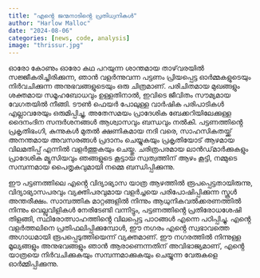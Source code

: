 ```yaml
---
title: "എൻ്റെ ജന്മനാടിൻ്റെ പ്രതിധ്വനികൾ"
author: "Harlow Malloc"
date: "2024-08-06"
categories: [news, code, analysis]
image: "thrissur.jpg"
---
```



ഓരോ കോണും ഓരോ കഥ പറയുന്ന ശാന്തമായ താഴ്‌വരയിൽ സജ്ജീകരിച്ചിരിക്കുന്ന, ഞാൻ വളർന്നുവന്ന പട്ടണം പ്രിയപ്പെട്ട ഓർമ്മകളുടെയും നിർവചിക്കുന്ന അനുഭവങ്ങളുടെയും ഒരു ചിത്രമാണ്. പരിചിതമായ മുഖങ്ങളും ശക്തമായ സമൂഹബോധവും ഉള്ളതിനാൽ, ഇവിടെ ജീവിതം സൗമ്യമായ വേഗതയിൽ നീങ്ങി. ടൗൺ ഫെയർ പോലുള്ള വാർഷിക പരിപാടികൾ എല്ലാവരേയും ഒരുമിപ്പിച്ചു, അതേസമയം പ്രാദേശിക ബേക്കറിയിലേക്കുള്ള ദൈനംദിന സന്ദർശനങ്ങൾ ആശ്വാസവും ബന്ധവും നൽകി. പട്ടണത്തിൻ്റെ പ്രകൃതിഭംഗി, കുന്നുകൾ മുതൽ ക്ഷണികമായ നദി വരെ, സാഹസികതയ്ക്ക് അനന്തമായ അവസരങ്ങൾ പ്രദാനം ചെയ്യുകയും പ്രകൃതിയോട് ആഴമായ വിലമതിപ്പ് എന്നിൽ വളർത്തുകയും ചെയ്തു. ചരിത്രപരമായ ലാൻഡ്‌മാർക്കുകളും പ്രാദേശിക മ്യൂസിയവും ഞങ്ങളുടെ കൂട്ടായ സ്വത്വത്തിന് ആഴം കൂട്ടി, നമ്മുടെ സമ്പന്നമായ പൈതൃകവുമായി നമ്മെ ബന്ധിപ്പിക്കുന്നു.

ഈ പട്ടണത്തിലെ എൻ്റെ വിദ്യാഭ്യാസ യാത്ര ആഴത്തിൽ രൂപപ്പെട്ടതായിരുന്നു, വിദ്യാഭ്യാസപരവും വ്യക്തിപരവുമായ വളർച്ചയെ പരിപോഷിപ്പിക്കുന്ന സ്കൂൾ അന്തരീക്ഷം. സാമ്പത്തിക മാറ്റങ്ങളിൽ നിന്നും ആധുനികവൽക്കരണത്തിൽ നിന്നും വെല്ലുവിളികൾ നേരിടേണ്ടി വന്നിട്ടും, പട്ടണത്തിൻ്റെ പ്രതിരോധശേഷി തിളങ്ങി, സ്ഥിരോത്സാഹത്തിൻ്റെ വിലപ്പെട്ട പാഠങ്ങൾ എന്നെ പഠിപ്പിച്ചു. എൻ്റെ വളർത്തലിനെ പ്രതിഫലിപ്പിക്കുമ്പോൾ, ഈ നഗരം എൻ്റെ സ്വഭാവത്തെ അഗാധമായി രൂപപ്പെടുത്തിയെന്ന് വ്യക്തമാണ്. ഈ നഗരത്തിൽ നിന്നുള്ള മൂല്യങ്ങളും അനുഭവങ്ങളും ഞാൻ ആരാണെന്നതിന് അവിഭാജ്യമാണ്, എൻ്റെ യാത്രയെ നിർവചിക്കുകയും സമ്പന്നമാക്കുകയും ചെയ്യുന്ന വേരുകളെ ഓർമ്മിപ്പിക്കുന്നു.